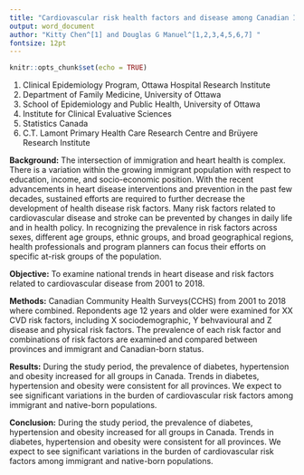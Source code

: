 ```yaml
---
title: "Cardiovascular risk health factors and disease among Canadian Immigrants"
output: word_document
author: "Kitty Chen^[1] and Douglas G Manuel^[1,2,3,4,5,6,7] "
fontsize: 12pt
---
```


```r
knitr::opts_chunk$set(echo = TRUE)
```

1. Clinical Epidemiology Program, Ottawa Hospital Research Institute
2. Department of Family Medicine, University of Ottawa
3. School of Epidemiology and Public Health, University of Ottawa
4. Institute for Clinical Evaluative Sciences
5. Statistics Canada
6. C.T. Lamont Primary Health Care Research Centre and Brüyere Research Institute

**Background:** The intersection of immigration and heart health is complex. There is a variation within the growing immigrant population with respect to education, income, and socio-economic position. With the recent advancements in heart disease interventions and prevention in the past few decades, sustained efforts are required to further decrease the development of health disease risk factors. Many risk factors related to cardiovascular disease and stroke can be prevented by changes in daily life and in health policy. In recognizing the prevalence in risk factors across sexes, different age groups, ethnic groups, and broad geographical regions, health professionals and program planners can focus their efforts on specific at-risk groups of the population.

**Objective:** To examine national trends in heart disease and risk factors related to cardiovascular disease from 2001 to 2018.

**Methods:** Canadian Community Health Surveys(CCHS) from 2001 to 2018 where combined. Repondents age 12 years and older were examined for XX CVD risk factors, including X sociodemographic, Y behvavioural and Z disease and physical risk factors. The prevalence of each risk factor and combinations of risk factors are examined and compared between provinces and immigrant and Canadian-born status.

**Results:** During the study period, the prevalence of diabetes, hypertension and obesity increased for all groups in Canada. Trends in diabetes, hypertension and obesity were consistent for all provinces. We expect to see significant variations in the burden of cardiovascular risk factors among immigrant and native-born populations.

**Conclusion:** During the study period, the prevalence of diabetes, hypertension and obesity increased for all groups in Canada. Trends in diabetes, hypertension and obesity were consistent for all provinces. We expect to see significant variations in the burden of cardiovascular risk factors among immigrant and native-born populations.

